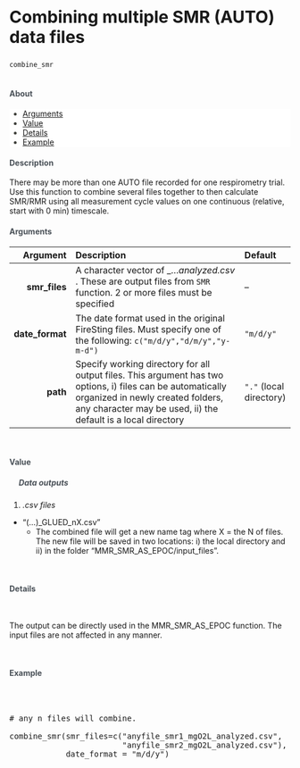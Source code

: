 

<div class="page-header">
  <h2 style="font-size: 30px; text-align:left;">Combining multiple SMR (AUTO) data files</h2>
</div>


`combine_smr`
<br>
<br>

<h4 style="color:#495057; font-weight: bold;  text-align: left">About</h4>
<ul class="breadcrumb" style="background-color:#fff; border:none; color:#3e3f3a">
  <li><a href="#Arguments">Arguments</a></li>
  <li><a href="#Value">Value</a></li>
  <li><a href="#Details">Details</a></li>
  <li><a href="#Example">Example</a></li>
</ul>


<h4 style="color:#495057; font-weight: bold;  text-align: left">Description</h4>

There may be more than one AUTO file recorded for one respirometry trial. Use this function to combine several files together to then calculate SMR/RMR using all measurement cycle values on one continuous (relative, start with 0 min) timescale.

<h4><a style="color:#495057; font-weight: bold;  text-align: left" name="Arguments">Arguments</a></h4>


  Argument       | Description | Default
---: | :------------- | :---
**smr_files**   | A character vector of _..._analyzed.csv_ . These are output files from `SMR` function. 2 or more files must be specified | --
**date_format** | The date format used in the original FireSting files. Must specify one of the following: `c("m/d/y","d/m/y","y-m-d")` | `"m/d/y"`
**path**        | Specify working directory for all output files. This argument has two options, i) files can be automatically organized in newly created folders, any character may be used, ii) the default is a local directory | `"."` (local directory)


<br><h4><a name="Value" style="color:#495057; font-weight: bold;  text-align: left">Value</a></h4>

<h5 style="color:#495057; font-weight: bold;  text-align: left; text-indent:+10px;"><i class="fas fa-ellipsis-h"></i>&nbsp; Data outputs</h5>

1. *.csv files*
* "(...)_GLUED_nX.csv"
  - The combined file will get a new name tag where X = the N of files. The new file will be saved in two locations: i) the local directory and ii) in the folder "MMR_SMR_AS_EPOC/input_files". 

<br><h4><a name="Details" style="color:#495057; font-weight: bold;  text-align: left">Details</a></h4> <br>

The output can be directly used in the MMR_SMR_AS_EPOC function. The input files are not affected in any manner.

<br><h4><a name="Example" style="color:#495057; font-weight: bold;  text-align: left">Example</a></h4> <br>


<pre class = "sourceCode yaml"> 
# any n files will combine. 

combine_smr(smr_files=c("anyfile_smr1_mgO2L_analyzed.csv",
                        "anyfile_smr2_mgO2L_analyzed.csv"),
            date_format = "m/d/y")
</pre>





